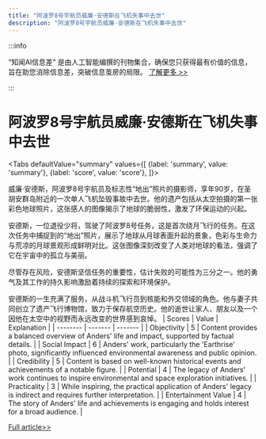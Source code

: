 ```yaml
---
title: "阿波罗8号宇航员威廉·安德斯在飞机失事中去世"
description: "阿波罗8号宇航员威廉·安德斯在飞机失事中去世"
---
```



:::info

“知闻AI信息差“ 是由人工智能编撰的刊物集合，确保您只获得最有价值的信息，旨在助您消除信息差，突破信息茧房的局限。  [了解更多 >>](/)

:::

# 阿波罗8号宇航员威廉·安德斯在飞机失事中去世


<Tabs
	defaultValue="summary"
	values={[
	{label: 'summary', value: 'summary'},
	{label: 'score', value: 'score'},
]}>
<TabItem value="summary">


威廉·安德斯，阿波罗8号宇航员及标志性“地出”照片的摄影师，享年90岁，在圣胡安群岛附近的一次单人飞机坠毁事故中去世。他的遗产包括从太空拍摄的第一张彩色地球照片，这张感人的图像揭示了地球的脆弱性，激发了环保运动的兴起。

安德斯，一位退役少将，驾驶了阿波罗8号任务，这是首次绕月飞行的任务。在这次任务中捕捉到的“地出”照片，展示了地球从月球表面升起的景象，色彩与生命力与荒凉的月球景观形成鲜明对比。这张图像深刻改变了人类对地球的看法，强调了它在宇宙中的孤立与美丽。

尽管存在风险，安德斯坚信任务的重要性，估计失败的可能性为三分之一。他的勇气及其工作的持久影响激励着持续的探索和环境保护。

安德斯的一生充满了服务，从战斗机飞行员到核能和外交领域的角色。他与妻子共同创立了遗产飞行博物馆，致力于保存航空历史。他的逝世让家人、朋友以及一个因他在太空中的视野而永远改变的世界感到哀悼。
</TabItem>
<TabItem value="score">
	| Scores     | Value   | Explanation |
	| -------- | ------- | ------- |
	| Objectivity  | 5    | Content provides a balanced overview of Anders' life and impact, supported by factual details.    |
	| Social Impact | 6     | Anders' work, particularly the 'Earthrise' photo, significantly influenced environmental awareness and public opinion.    |
	| Credibility    | 5    | Content is based on well-known historical events and achievements of a notable figure.    |
	| Potential    | 4    | The legacy of Anders' work continues to inspire environmental and space exploration initiatives.    |
	| Practicality    | 3    | While inspiring, the practical application of Anders' legacy is indirect and requires further interpretation.    |
	| Entertainment Value    | 4    | The story of Anders' life and achievements is engaging and holds interest for a broad audience.    |
</TabItem>
</Tabs>

[Full article>>](https://apnews.com/article/astronaut-william-anders-killed-plane-crash-earthrise-b4d783e0c5613a0e65fc9598a55f90d4)
